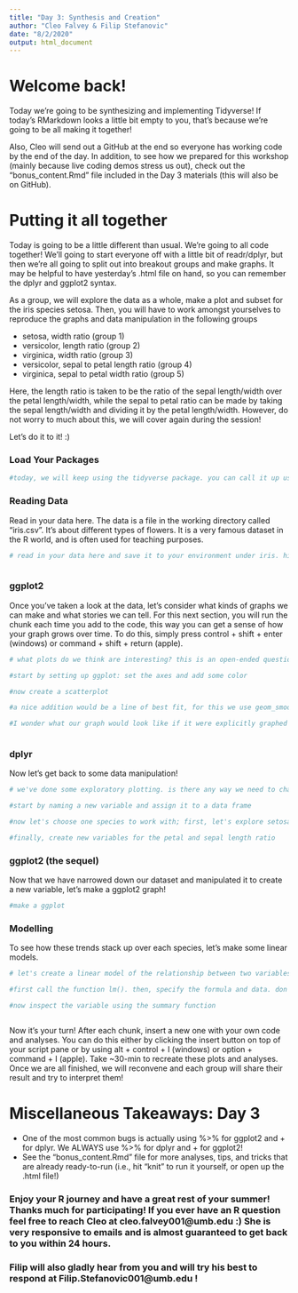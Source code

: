 ```yaml
---
title: "Day 3: Synthesis and Creation"
author: "Cleo Falvey & Filip Stefanovic"
date: "8/2/2020"
output: html_document
---
```


# Welcome back!

Today we're going to be synthesizing and implementing Tidyverse! If today's RMarkdown looks a little bit empty to you, that's because we're going to be all making it together!

Also, Cleo will send out a GitHub at the end so everyone has working code by the end of the day. In addition, to see how we prepared for this workshop (mainly because live coding demos stress us out), check out the "bonus_content.Rmd" file included in the Day 3 materials (this will also be on GitHub).

# Putting it all together

Today is going to be a little different than usual. We're going to all code together! We'll going to start everyone off with a little bit of readr/dplyr, but then we're all going to split out into breakout groups and make graphs. It may be helpful to have yesterday's .html file on hand, so you can remember the dplyr and ggplot2 syntax.

As a group, we will explore the data as a whole, make a plot and subset for the iris species setosa. Then, you will have to work amongst yourselves to reproduce the graphs and data manipulation in the following groups

- setosa, width ratio                           (group 1)
- versicolor, length ratio                      (group 2)
- virginica, width ratio                        (group 3)
- versicolor, sepal to petal length ratio       (group 4)
- virginica, sepal to petal width ratio         (group 5)

Here, the length ratio is taken to be the ratio of the sepal length/width over the petal length/width, while the sepal to petal ratio can be made by taking the sepal length/width and dividing it by the petal length/width. However, do not worry to much about this, we will cover again during the session!

Let's do it to it! :)


### Load Your Packages

```r
#today, we will keep using the tidyverse package. you can call it up using the library() function.


```


### Reading Data

Read in your data here. The data is a file in the working directory called "iris.csv". It's about different types of flowers. It is a very famous dataset in the R world, and is often used for teaching purposes.

```r
# read in your data here and save it to your environment under iris. hint: use read_csv().



```

### ggplot2

Once you've taken a look at the data, let's consider what kinds of graphs we can make and what stories we can tell. For this next section, you will run the chunk each time you add to the code, this way you can get a sense of how your graph grows over time. To do this, simply press control + shift + enter (windows) or command + shift + return (apple). 

```r
# what plots do we think are interesting? this is an open-ended question; there is no right answer! however, always think about the data story we want to tell. To start, lets see if there is any relationship between petal width and sepal width. 

#start by setting up ggplot: set the axes and add some color

#now create a scatterplot 

#a nice addition would be a line of best fit, for this we use geom_smooth(method = "lm")

#I wonder what our graph would look like if it were explicitly graphed by species... We achieve this by the addition of a facet_wrap(~species). 



```


### dplyr

Now let's get back to some data manipulation!

```r
# we've done some exploratory plotting. is there any way we need to change the shape or mutate our data files? what could be interesting?

#start by naming a new variable and assign it to a data frame

#now let's choose one species to work with; first, let's explore setosa

#finally, create new variables for the petal and sepal length ratio

```

### ggplot2 (the sequel)

Now that we have narrowed down our dataset and manipulated it to create a new variable, let's make a ggplot2 graph!

```r
#make a ggplot


```


### Modelling

To see how these trends stack up over each species, let's make some linear models. 

```r
# let's create a linear model of the relationship between two variables we think are interesting.

#first call the function lm(). then, specify the formula and data. don't forget to assign it to a variable!

#now inspect the variable using the summary function



```


Now it's your turn! After each chunk, insert a new one with your own code and analyses. You can do this either by clicking the insert button on top of your script pane or by using alt + control + I (windows) or option + command + I (apple). Take ~30-min to recreate these plots and analyses. Once we are all finished, we will reconvene and each group will share their result and try to interpret them!


# Miscellaneous Takeaways: Day 3

- One of the most common bugs is actually using %>% for ggplot2 and + for dplyr. We ALWAYS use %>% for dplyr and + for ggplot2!
- See the "bonus_content.Rmd" file for more analyses, tips, and tricks that are already ready-to-run (i.e., hit "knit" to run it yourself, or open up the .html file!)

### Enjoy your R journey and have a great rest of your summer! Thanks much for participating! If you ever have an R question feel free to reach Cleo at cleo.falvey001@umb.edu :) She is very responsive to emails and is almost guaranteed to get back to you within 24 hours.

### Filip will also gladly hear from you and will try his best to respond at Filip.Stefanovic001@umb.edu !